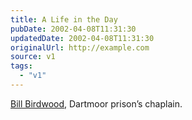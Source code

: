 ```yaml
---
title: A Life in the Day
pubDate: 2002-04-08T11:31:30
updatedDate: 2002-04-08T11:31:30
originalUrl: http://example.com
source: v1
tags:
  - "v1"
---
```


[Bill Birdwood][1], Dartmoor prison&#8217;s chaplain.

[1]: http://www.sunday-times.co.uk/article/0,,185-255159,00.html "Sunday Times: requires registration"

